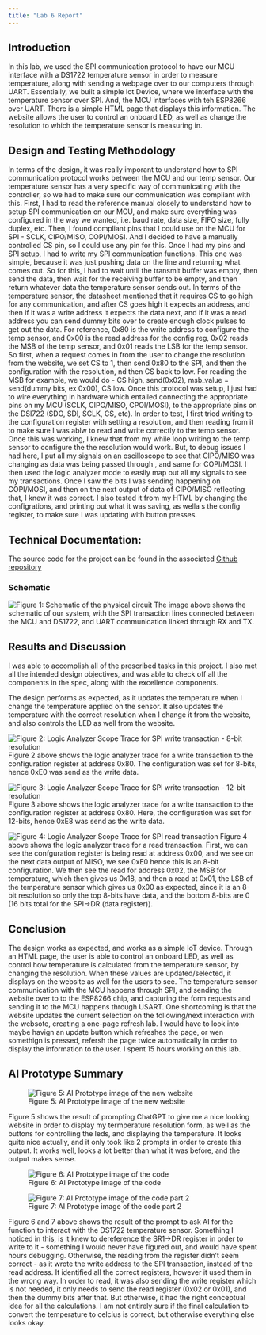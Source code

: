 ```yaml
---
title: "Lab 6 Report"
---
```


## Introduction
In this lab, we used the SPI communication protocol to have our MCU interface with a DS1722 temperature sensor in order to measure temperature, along with sending a webpage over to our computers through UART. Essentially, we built a simple Iot Device, where we interface with the temperature sensor over SPI. And, the MCU interfaces with teh ESP8266 over UART. There is a simple HTML page that displays this information. The website allows the user to control an onboard LED, as well as change the resolution to which the temperature sensor is measuring in.

## Design and Testing Methodology
In terms of the design, it was really imporant to understand how to SPI communication protocol works between the MCU and our temp sensor. Our temperature sensor has a very specific way of communicating with the controller, so we had to make sure our communication was compliant with this. First, I had to read the reference manual closely to understand how to setup SPI communication on our MCU, and make sure everything was configured in the way we wanted, i.e. baud rate, data size, FIFO size, fully duplex, etc. Then, I found compliant pins that I could use on the MCU for SPI - SCLK, CIPO/MISO, COPI/MOSI. And I decided to have a manually controlled CS pin, so I could use any pin for this. Once I had my pins and SPI setup, I had to write my SPI communication functions. This one was simple, because it was just pushing data on the line and returning what comes out. So for this, I had to wait until the transmit buffer was empty, then send the data, then wait for the receiving buffer to be empty, and then return whatever data the temperature sensor sends out. In terms of the temperature sensor, the datasheet mentioned that it requires CS to go high for any communication, and after CS goes high it expects an address, and then if it was a write address it expects the data next, and if it was a read address you can send dummy bits over to create enough clock pulses to get out the data. For reference, 0x80 is the write address to configure the temp sensor, and 0x00 is the read address for the config reg, 0x02 reads the MSB of the temp sensor, and 0x01 reads the LSB for the temp sensor. So first, when a request comes in from the user to change the resolution from the website, we set CS to 1, then send 0x80 to the SPI, and then the configuration with the resolution, nd then CS back to low. For reading the MSB for example, we would do - CS high, send(0x02), msb_value = send(dummy bits, ex 0x00), CS low. 
Once this protocol was setup, I just had to wire everything in hardware which entailed connecting the appropriate pins on my MCU (SCLK, CIPO/MISO, CPOI/MOSI), to the appropriate pins on the DSI722 (SDO, SDI, SCLK, CS, etc). 
In order to test, I first tried writing to the configuration register with setting a resolution, and then reading from it to make sure I was ablw to read and write correctly to the temp sensor. Once this was working, I knew that from my while loop writing to the temp sensor to configure the the resolution would work. But, to debug issues I had here, I put all my signals on an oscilloscope to see that CIPO/MISO was changing as data was being passed through , and same for COPI/MOSI. I then used the logic analyzer mode to easily map out all my signals to see my transactions. Once I saw the bits I was sending happening on COPI/MOSI, and then on the next output of data of CIPO/MISO reflecting that, I knew it was correct. I also tested it from my HTML by changing the configrations, and printing out what it was saving, as wella s the config register, to make sure I was updating with button presses.

## Technical Documentation:
The source code for the project can be found in the associated [Github repository](https://github.com/SadhviNarayanan/e155-lab6)


### Schematic
![Figure 1: Schematic of the physical circuit](images/schematic_lab6_new.jpeg)
The image above shows the schematic of our system, with the SPI transaction lines connected between the MCU and DS1722, and UART communication linked through RX and TX. 


## Results and Discussion
I was able to accomplish all of the prescribed tasks in this project. I also met all the intended design objectives, and was able to check off all the components in the spec, along with the excellence components. 

The design performs as expected, as it updates the temperature when I change the temperature applied on the sensor. It also updates the temperature with the correct resolution when I change it from the website, and also controls the LED as well from the website. 

![Figure 2: Logic Analyzer Scope Trace for SPI write transaction - 8-bit resolution](images/SPI_write_8bit.png)
Figure 2 above shows the logic analyzer trace for a write transaction to the configuration register at address 0x80. The configuration was set for 8-bits, hence 0xE0 was send as the write data.

![Figure 3: Logic Analyzer Scope Trace for SPI write transaction - 12-bit resolution ](images/SPI_write_12bit.png)
Figure 3 above shows the logic analyzer trace for a write transaction to the configuration register at address 0x80. Here, the configuration was set for 12-bits, hence 0xE8 was send as the write data.

![Figure 4: Logic Analyzer Scope Trace for SPI read transaction](images/SPI_read.png)
Figure 4 above shows the logic analyzer trace for a read transaction. First, we can see the confguration register is being read at address 0x00, and we see on the next data output of MISO, we see 0xE0 hence this is an 8-bit configuration. We then see the read for address 0x02, the MSB for temperature, which then gives us 0x18, and then a read at 0x01, the LSB of the temperature sensor which gives us 0x00 as expected, since it is an 8-bit resolution so only the top 8-bits have data, and the bottom 8-bits are 0 (16 bits total for the SPI->DR (data register)).


## Conclusion
The design works as expected, and works as a simple IoT device. Through an HTML page, the user is able to control an onboard LED, as well as control how temperature is calculated from the temperature sensor, by changing the resolution. When these values are updated/selected, it displays on the website as well for the users to see. The temperature sensor communication with the MCU happens through SPI, and sending the website over to to the ESP8266 chip, and capturing the form requests and sending it to the MCU happens through USART.
One shortcoming is that the website updates the current selection on the following/next interaction with the websote, creating a one-page refresh lab. I would have to look into maybe havign an update button which refreshes the page, or wen somethign is pressed, refersh the page twice automatically in order to display the information to the user.
I spent 15 hours working on this lab.

## AI Prototype Summary
![Figure 5: AI Prototype image of the new website](images/temp_ai.jpg)

Figure 5 shows the result of prompting ChatGPT to give me a nice looking website in order to display my termperature resolution form, as well as the buttons for controlling the leds, and displaying the temperature. It looks quite nice actually, and it only took like 2 prompts in order to create this output. It works well, looks a lot better than what it was before, and the output makes sense.

![Figure 6: AI Prototype image of the code](images/code1.png)

![Figure 7: AI Prototype image of the code part 2](images/code2.png)

Figure 6 and 7 above shows the result of the prompt to ask AI for the function to interact with the DS1722 temperature sensor. Something I noticed in this, is it knew to dereference the SR1->DR register in order to write to it - something I would never have figured out, and would have spent hours debugging. Otherwise, the reading from the register didn't seem correct - as it wrote the write address to the SPI transaction, instead of the read address. It identified all the correct registers, however it used them in the wrong way. In order to read, it was also sending the write register which is not needed, it only needs to send the read register (0x02 or 0x01), and then the dummy bits after that. But otherwise, it had the right conceptual idea for all the calculations. I am not entirely sure if the final calculation to convert the temperature to celcius is correct, but otherwise everything else looks okay.



